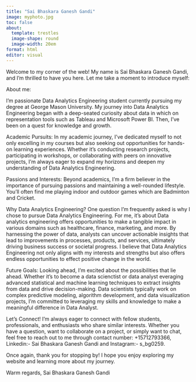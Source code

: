 ```yaml
---
title: "Sai Bhaskara Ganesh Gandi"
image: myphoto.jpg
toc: false
about:
  template: trestles
  image-shape: round
  image-width: 20em
format: html
editor: visual
---
```


Welcome to my corner of the web! My name is Sai Bhaskara Ganesh Gandi, and I'm thrilled to have you here. Let me take a moment to introduce myself:

About me:

I'm passionate Data Analytics Engineering student currently pursuing my degree at George Mason University. My journey into Data Analytics Engineering began with a deep-seated curiosity about data in which on representation tools such as Tableau and Microsoft Power BI. Then, I've been on a quest for knowledge and growth.

Academic Pursuits: In my academic journey, I've dedicated myself to not only excelling in my courses but also seeking out opportunities for hands-on learning experiences. Whether it's conducting research projects, participating in workshops, or collaborating with peers on innovative projects, I'm always eager to expand my horizons and deepen my understanding of Data Analytics Engineering.

Passions and Interests: Beyond academics, I'm a firm believer in the importance of pursuing passions and maintaining a well-rounded lifestyle. You'll often find me playing indoor and outdoor games which are Badminton and Cricket.

Why Data Analytics Engineering? One question I'm frequently asked is why I chose to pursue Data Analytics Engineering. For me, it's about Data analytics engineering offers opportunities to make a tangible impact in various domains such as healthcare, finance, marketing, and more. By harnessing the power of data, analysts can uncover actionable insights that lead to improvements in processes, products, and services, ultimately driving business success or societal progress. I believe that Data Analytics Engineering not only aligns with my interests and strengths but also offers endless opportunities to effect positive change in the world.

Future Goals: Looking ahead, I'm excited about the possibilities that lie ahead. Whether it's to become a data scienctist or data analyst everaging advanced statistical and machine learning techniques to extract insights from data and drive decision-making. Data scientists typically work on complex predictive modeling, algorithm development, and data visualization projects, I'm committed to leveraging my skills and knowledge to make a meaningful difference in Data Analyst.

Let's Connect! I'm always eager to connect with fellow students, professionals, and enthusiasts who share similar interests. Whether you have a question, want to collaborate on a project, or simply want to chat, feel free to reach out to me through contact number: +15712793366, Linkedin:- Sai Bhaskara Ganesh Gandi and Instagram:- s_bg0259.

Once again, thank you for stopping by! I hope you enjoy exploring my website and learning more about my journey.

Warm regards, Sai Bhaskara Ganesh Gandi
